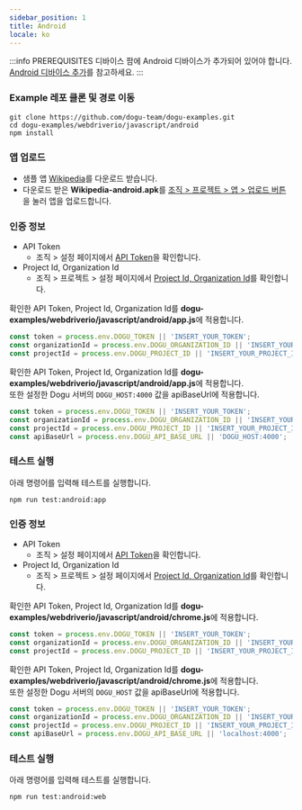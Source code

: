 ```yaml
---
sidebar_position: 1
title: Android
locale: ko
---
```



:::info PREREQUISITES
디바이스 팜에 Android 디바이스가 추가되어 있어야 합니다. [Android 디바이스 추가](/get-started/tutorials/device-farm/device/android)를 참고하세요.
:::

### Example 레포 클론 및 경로 이동

```
git clone https://github.com/dogu-team/dogu-examples.git
cd dogu-examples/webdriverio/javascript/android
npm install
```

<Tabs groupId="target" defaultValue="app" queryString>
<TabItem value="app" label="App" default>

### 앱 업로드

* 샘플 앱 [Wikipedia](https://github.com/dogu-team/third-party-binaries/releases/download/wikipedia-apps/wikipedia-android.apk)를 다운로드 받습니다.
* 다운로드 받은 **Wikipedia-android.apk**를 [조직 > 프로젝트 > 앱 > 업로드 버튼](/management/project/app)을 눌러 앱을 업로드합니다.

### 인증 정보
* API Token
  * 조직 > 설정 페이지에서 [API Token](/management/organization/settings#api-token)을 확인합니다.
* Project Id, Organization Id
  * 조직 > 프로젝트 > 설정 페이지에서 [Project Id, Organization Id](/management/project/settings#project-id)를 확인합니다.

<Tabs groupId="service" defaultValue="cloud" queryString>
<TabItem value="cloud" label="Cloud" default>

확인한 API Token, Project Id, Organization Id를 **dogu-examples/webdriverio/javascript/android/app.js**에 적용합니다.

```javascript
const token = process.env.DOGU_TOKEN || 'INSERT_YOUR_TOKEN';
const organizationId = process.env.DOGU_ORGANIZATION_ID || 'INSERT_YOUR_ORGANIZATION_ID';
const projectId = process.env.DOGU_PROJECT_ID || 'INSERT_YOUR_PROJECT_ID';
```

</TabItem>
    
<TabItem value="self-hosted" label="Self-Hosted">

확인한 API Token, Project Id, Organization Id를 **dogu-examples/webdriverio/javascript/android/app.js**에 적용합니다.  
또한 설정한 Dogu 서버의 `DOGU_HOST:4000` 값을 apiBaseUrl에 적용합니다.

```javascript
const token = process.env.DOGU_TOKEN || 'INSERT_YOUR_TOKEN';
const organizationId = process.env.DOGU_ORGANIZATION_ID || 'INSERT_YOUR_ORGANIZATION_ID';
const projectId = process.env.DOGU_PROJECT_ID || 'INSERT_YOUR_PROJECT_ID';
const apiBaseUrl = process.env.DOGU_API_BASE_URL || 'DOGU_HOST:4000';
```

</TabItem>
</Tabs>

### 테스트 실행

아래 명령어를 입력해 테스트를 실행합니다.
```
npm run test:android:app
```

</TabItem>

<TabItem value="chrome" label="Chrome">

### 인증 정보
* API Token
  * 조직 > 설정 페이지에서 [API Token](/management/organization/settings#api-token)을 확인합니다.
* Project Id, Organization Id
  * 조직 > 프로젝트 > 설정 페이지에서 [Project Id, Organization Id](/management/project/settings#project-id)를 확인합니다.

<Tabs groupId="service" defaultValue="cloud" queryString>
<TabItem value="cloud" label="Cloud" default>

확인한 API Token, Project Id, Organization Id를 **dogu-examples/webdriverio/javascript/android/chrome.js**에 적용합니다.

```javascript
const token = process.env.DOGU_TOKEN || 'INSERT_YOUR_TOKEN';
const organizationId = process.env.DOGU_ORGANIZATION_ID || 'INSERT_YOUR_ORGANIZATION_ID';
const projectId = process.env.DOGU_PROJECT_ID || 'INSERT_YOUR_PROJECT_ID';
```

</TabItem>
    
<TabItem value="self-hosted" label="Self-Hosted">

확인한 API Token, Project Id, Organization Id를 **dogu-examples/webdriverio/javascript/android/chrome.js**에 적용합니다.  
또한 설정한 Dogu 서버의 `DOGU_HOST` 값을 apiBaseUrl에 적용합니다.

```javascript
const token = process.env.DOGU_TOKEN || 'INSERT_YOUR_TOKEN';
const organizationId = process.env.DOGU_ORGANIZATION_ID || 'INSERT_YOUR_ORGANIZATION_ID';
const projectId = process.env.DOGU_PROJECT_ID || 'INSERT_YOUR_PROJECT_ID';
const apiBaseUrl = process.env.DOGU_API_BASE_URL || 'localhost:4000';
```

</TabItem>
</Tabs>

### 테스트 실행

아래 명령어를 입력해 테스트를 실행합니다.
```
npm run test:android:web
```

</TabItem>
</Tabs>
